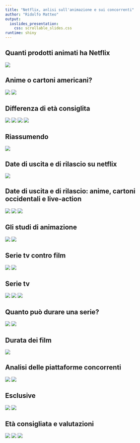 ---
title: "Netflix, anlisi sull'animazione e sui concorrenti"
author: "Ridolfo Matteo"
output:
  ioslides_presentation: 
    css: scrollable_slides.css
runtime: shiny
---

## Quanti prodotti animati ha Netflix

![](Grafici/Slide 1/000006.png)

## Anime o cartoni americani?

![](Grafici/Slide 1/000007.png)
![](Grafici/Slide 1/000008.png)

## Differenza di età consiglita

![](Grafici/Slide 2/000013.png)
![](Grafici/Slide 2/000015.png)
![](Grafici/Slide 2/000017.png)
![](Grafici/Slide 2/000019.png)



## Riassumendo

![](Grafici/Slide 3/000007.png)

## Date di uscita e di rilascio su netflix

![](Grafici/Slide 4/000007.png)

## Date di uscita e di rilascio: anime, cartoni occidentali e live-action

![](Grafici/Slide 5/000011.png)
![](Grafici/Slide 5/00000f.png)
![](Grafici/Slide 5/000013.png)

## Gli studi di animazione

![](Grafici/Slide 6/000009.png)
![](Grafici/Slide 6/0000099.png)

## Serie tv contro film

![](Grafici/Slide 7/000002.png)
![](Grafici/Slide 7/000009.png)

## Serie tv

![](Grafici/Slide 8/00000b.png)
![](Grafici/Slide 8/000007.png)
![](Grafici/Slide 8/000005.png)

## Quanto può durare una serie?
![](Grafici/Slide 9/000007.png)
![](Grafici/Slide 9/0000071.png)

## Durata dei film
![](Grafici/Slide 10/000005.png)

## Analisi delle piattaforme concorrenti

![](Grafici/Slide 11/00000b.png)
![](Grafici/Slide 11/00000d.png)

## Esclusive

![](Grafici/Slide 12/00000b.png)
![](Grafici/Slide 12/00000d.png)

## Età consigliata e valutazioni

![](Grafici/Slide 13/00000a.png)
![](Grafici/Slide 13/00000c.png)
![](Grafici/Slide 13/00000e.png)




